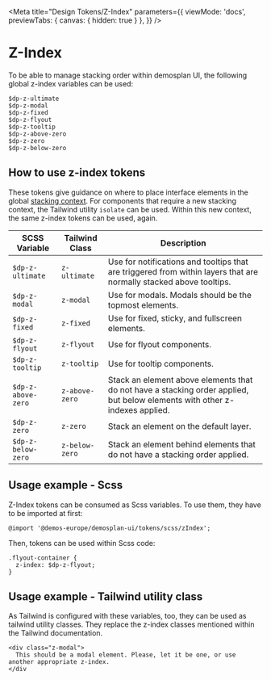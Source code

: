 
<Meta
    title="Design Tokens/Z-Index"
    parameters={{
    viewMode: 'docs',
    previewTabs: {
      canvas: {
        hidden: true
      }
    },
    }}
/>

# Z-Index

To be able to manage stacking order within demosplan UI, the following global z-index variables can be used:

```
$dp-z-ultimate
$dp-z-modal
$dp-z-fixed
$dp-z-flyout
$dp-z-tooltip
$dp-z-above-zero
$dp-z-zero
$dp-z-below-zero
```

## How to use z-index tokens

These tokens give guidance on where to place interface elements in the global
[stacking context](https://developer.mozilla.org/en-US/docs/Web/CSS/CSS_positioned_layout/Understanding_z-index/Stacking_context).
For components that require a new stacking context, the Tailwind utility `isolate` can be used. Within this new context,
the same z-index tokens can be used, again.

| SCSS Variable         | Tailwind Class | Description                                                                                                                     |
|-----------------------|----------------|---------------------------------------------------------------------------------------------------------------------------------|
| `$dp-z-ultimate`      | `z-ultimate`   | Use for notifications and tooltips that are triggered from within layers that are normally stacked above tooltips.               |
| `$dp-z-modal`         | `z-modal`      | Use for modals. Modals should be the topmost elements.                                                                          |
| `$dp-z-fixed`         | `z-fixed`      | Use for fixed, sticky, and fullscreen elements.                                                                                 |
| `$dp-z-flyout`        | `z-flyout`     | Use for flyout components.                                                                                                     |
| `$dp-z-tooltip`       | `z-tooltip`    | Use for tooltip components.                                                                                                    |
| `$dp-z-above-zero`    | `z-above-zero` | Stack an element above elements that do not have a stacking order applied, but below elements with other z-indexes applied.     |
| `$dp-z-zero`          | `z-zero`       | Stack an element on the default layer.                                                                                          |
| `$dp-z-below-zero`    | `z-below-zero` | Stack an element behind elements that do not have a stacking order applied.                                                     |

## Usage example - Scss

Z-Index tokens can be consumed as Scss variables. To use them, they have to be imported at first:

```
@import '@demos-europe/demosplan-ui/tokens/scss/zIndex';
```

Then, tokens can be used within Scss code:

```
.flyout-container {
  z-index: $dp-z-flyout;
}
```

## Usage example - Tailwind utility class

As Tailwind is configured with these variables, too, they can be used as tailwind utility classes.
They replace the z-index classes mentioned within the Tailwind documentation.

```
<div class="z-modal">
  This should be a modal element. Please, let it be one, or use another appropriate z-index.
</div
```
